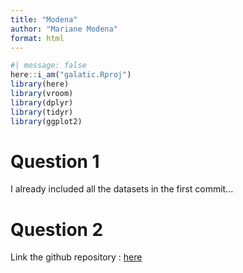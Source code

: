 ```yaml
---
title: "Modena"
author: "Mariane Modena"
format: html
---
```


```r
#| message: false
here::i_am("galatic.Rproj")
library(here)
library(vroom)
library(dplyr)
library(tidyr)
library(ggplot2)
```

# Question 1

I already included all the datasets in the first commit...

# Question 2

Link the github repository : [here](https://github.com/MarianeModena/galatic)
